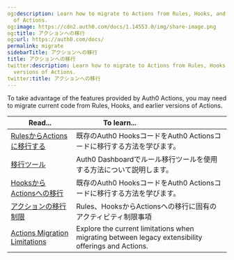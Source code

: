 ```yaml
---
og:description: Learn how to migrate to Actions from Rules, Hooks, and earlier versions
  of Actions.
og:image: https://cdn2.auth0.com/docs/1.14553.0/img/share-image.png
og:title: アクションへの移行
og:url: https://auth0.com/docs/
permalink: migrate
sidebarTitle: アクションへの移行
title: アクションへの移行
twitter:description: Learn how to migrate to Actions from Rules, Hooks, and earlier
  versions of Actions.
twitter:title: アクションへの移行
---
```


To take advantage of the features provided by Auth0 Actions, you may need to migrate current code from Rules, Hooks, and earlier versions of Actions.

<table class="table"><thead>
<tr>
<th><strong>Read...</strong></th>
<th><strong>To learn...</strong>                                </th>
</tr>
</thead>
<tbody>
<tr>
<td><a href="/migrate-from-rules-to-actions">RulesからActionsに移行する</a></td>
<td>既存のAuth0 HooksコードをAuth0 Actionsコードに移行する方法を学びます。</td>
</tr>
<tr>
<td><a href="/migrate-a-rule-to-an-action">移行ツール</a></td>
<td>Auth0 Dashboardでルール移行ツールを使用する方法について説明します。</td>
</tr>
<tr>
<td><a href="/migrate-from-hooks-to-actions">HooksからActionsへの移行</a></td>
<td>既存のAuth0 HooksコードをAuth0 Actionsコードに移行する方法を学びます。</td>
</tr>
<tr>
<td><a href="/actions-migration-limitations">アクションの移行制限</a></td>
<td>Rules、HooksからActionsへの移行に固有のアクティビティ制限事項</td>
</tr>
<tr>
<td><a href="/docs/customize/actions/migrate/actions-migration-limitations">Actions Migration Limitations</a></td>
<td>Explore the current limitations when migrating between legacy extensibility offerings and Actions.</td>
</tr>
</tbody>
</table>